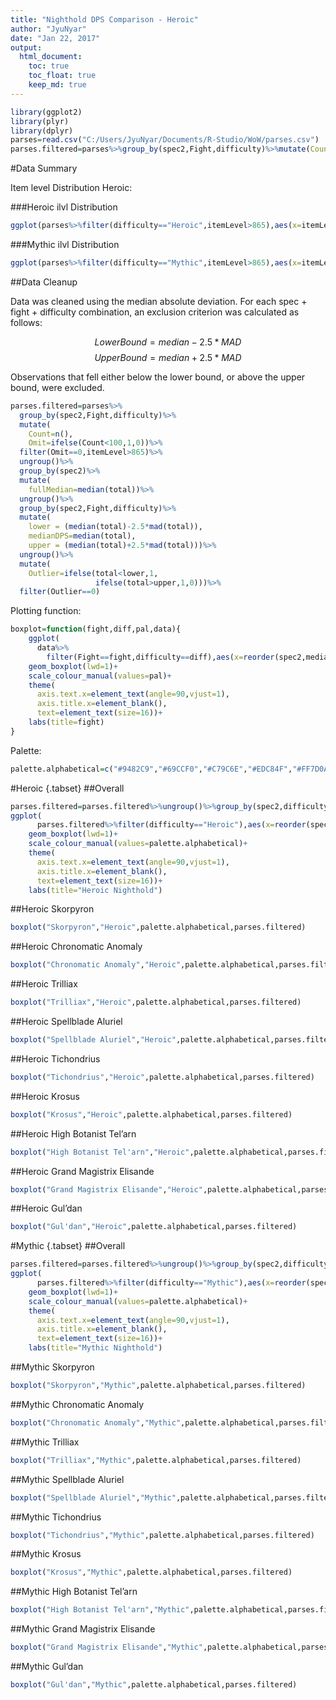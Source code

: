 ---
title: "Nighthold DPS Comparison - Heroic"
author: "JyuNyar"
date: "Jan 22, 2017"
output: 
  html_document:
    toc: true
    toc_float: true
    keep_md: true
---

```{r setup,echo=FALSE, results='hide', message=FALSE, warning=FALSE}
library(ggplot2)
library(plyr)
library(dplyr)
parses=read.csv("C:/Users/JyuNyar/Documents/R-Studio/WoW/parses.csv")
parses.filtered=parses%>%group_by(spec2,Fight,difficulty)%>%mutate(Count=n(),Omit=ifelse(Count<100,1,0))%>%filter(Omit==0,itemLevel>865)%>%ungroup()%>%group_by(spec2)%>%mutate(fullMedian=median(total))%>%ungroup()%>%group_by(spec2,Fight,difficulty)%>%mutate(lower = (median(total)-2.5*mad(total)),medianDPS=median(total),upper = (median(total)+2.5*mad(total)))%>%ungroup()%>%mutate(Outlier=ifelse(total<lower,1,ifelse(total>upper,1,0)))%>%filter(Outlier==0)
```

#Data Summary

Item level Distribution Heroic: 

###Heroic ilvl Distribution
```{r heroic_hist,fig.width=6,fig.height=5,dpi=200}
ggplot(parses%>%filter(difficulty=="Heroic",itemLevel>865),aes(x=itemLevel))+geom_histogram(binwidth=1)+ggtitle("ilvl Distrution for all Heroic Parses")
```

###Mythic ilvl Distribution
```{r mythic_hist,fig.width=6,fig.height=5,dpi=200}
ggplot(parses%>%filter(difficulty=="Mythic",itemLevel>865),aes(x=itemLevel))+geom_histogram(binwidth=1)+ggtitle("ilvl Distrution for all Mythic Parses")
```


##Data Cleanup

Data was cleaned using the median absolute deviation. For each spec + fight + difficulty combination, an exclusion criterion was calculated as follows:

$$Lower Bound = median - 2.5*MAD$$
$$Upper Bound = median + 2.5*MAD$$

Observations that fell either below the lower bound, or above the upper bound, were excluded.

```{r data_setup, message=FALSE, warning=FALSE}
parses.filtered=parses%>%
  group_by(spec2,Fight,difficulty)%>%
  mutate(
    Count=n(),
    Omit=ifelse(Count<100,1,0))%>%
  filter(Omit==0,itemLevel>865)%>%
  ungroup()%>%
  group_by(spec2)%>%
  mutate(
    fullMedian=median(total))%>%
  ungroup()%>%
  group_by(spec2,Fight,difficulty)%>%
  mutate(
    lower = (median(total)-2.5*mad(total)),
    medianDPS=median(total),
    upper = (median(total)+2.5*mad(total)))%>%
  ungroup()%>%
  mutate(
    Outlier=ifelse(total<lower,1,
                   ifelse(total>upper,1,0)))%>%
  filter(Outlier==0)
```

Plotting function:

```{r boxplot_function}
boxplot=function(fight,diff,pal,data){
    ggplot(
      data%>%
        filter(Fight==fight,difficulty==diff),aes(x=reorder(spec2,medianDPS),y=total,color=spec2))+
    geom_boxplot(lwd=1)+
    scale_colour_manual(values=pal)+
    theme(
      axis.text.x=element_text(angle=90,vjust=1),
      axis.title.x=element_blank(),
      text=element_text(size=16))+
    labs(title=fight)
}
```

Palette:
```{r palette}
palette.alphabetical=c("#9482C9","#69CCF0","#C79C6E","#EDC84F","#FF7D0A","#ABD473","#7661B2","#BDAEE8","#0070DE","#63AAF0","#FFAA60","#2AC1F8","#48AACD","#C41F3B","#9B7954","#A330C9","#8BD428","#FFC300","#F58CBA","#000000","#E3C153","#BDD69A","#97001A","#00FF96")
```

#Heroic {.tabset}
##Overall
```{r heroic_all,fig.width=14,fig.height=5,dpi=200,message=FALSE, warning=FALSE}
parses.filtered=parses.filtered%>%ungroup()%>%group_by(spec2,difficulty)%>%mutate(medianDPSOverall=median(total))
ggplot(
      parses.filtered%>%filter(difficulty=="Heroic"),aes(x=reorder(spec2,medianDPSOverall),y=total,color=spec2))+
    geom_boxplot(lwd=1)+
    scale_colour_manual(values=palette.alphabetical)+
    theme(
      axis.text.x=element_text(angle=90,vjust=1),
      axis.title.x=element_blank(),
      text=element_text(size=16))+
    labs(title="Heroic Nighthold")
```

##Heroic Skorpyron
```{r heroic_skorpyron,fig.width=14,fig.height=5,dpi=200,message=FALSE, warning=FALSE}
boxplot("Skorpyron","Heroic",palette.alphabetical,parses.filtered)
```

##Heroic Chronomatic Anomaly
```{r heroic_anomaly,fig.width=14,fig.height=5,dpi=200,message=FALSE, warning=FALSE}
boxplot("Chronomatic Anomaly","Heroic",palette.alphabetical,parses.filtered)

```

##Heroic Trilliax
```{r heroic_trilliax,fig.width=14,fig.height=5,dpi=200,message=FALSE, warning=FALSE}
boxplot("Trilliax","Heroic",palette.alphabetical,parses.filtered)
```

##Heroic Spellblade Aluriel
```{r heroic_aluriel,fig.width=14,fig.height=5,dpi=200,message=FALSE, warning=FALSE}
boxplot("Spellblade Aluriel","Heroic",palette.alphabetical,parses.filtered)
```

##Heroic Tichondrius
```{r heroic_tichondrius,fig.width=14,fig.height=5,dpi=200,message=FALSE, warning=FALSE}
boxplot("Tichondrius","Heroic",palette.alphabetical,parses.filtered)
```

##Heroic Krosus
```{r heroic_krosus,fig.width=14,fig.height=5,dpi=200,message=FALSE, warning=FALSE}
boxplot("Krosus","Heroic",palette.alphabetical,parses.filtered)
```

##Heroic High Botanist Tel'arn
```{r heroic_botanist,fig.width=14,fig.height=5,dpi=200,message=FALSE, warning=FALSE}
boxplot("High Botanist Tel'arn","Heroic",palette.alphabetical,parses.filtered)
```

##Heroic Grand Magistrix Elisande
```{r heroic_elisande,fig.width=14,fig.height=5,dpi=200,message=FALSE, warning=FALSE}
boxplot("Grand Magistrix Elisande","Heroic",palette.alphabetical,parses.filtered)
```

##Heroic Gul'dan
```{r heroic_guldan,fig.width=14,fig.height=5,dpi=200,message=FALSE, warning=FALSE}
boxplot("Gul'dan","Heroic",palette.alphabetical,parses.filtered)
```

#Mythic {.tabset}
##Overall
```{r Mythic_all,fig.width=14,fig.height=5,dpi=200,message=FALSE, warning=FALSE}
parses.filtered=parses.filtered%>%ungroup()%>%group_by(spec2,difficulty)%>%mutate(medianDPSOverall=median(total))
ggplot(
      parses.filtered%>%filter(difficulty=="Mythic"),aes(x=reorder(spec2,medianDPSOverall),y=total,color=spec2))+
    geom_boxplot(lwd=1)+
    scale_colour_manual(values=palette.alphabetical)+
    theme(
      axis.text.x=element_text(angle=90,vjust=1),
      axis.title.x=element_blank(),
      text=element_text(size=16))+
    labs(title="Mythic Nighthold")
```

##Mythic Skorpyron
```{r Mythic_skorpyron,fig.width=14,fig.height=5,dpi=200,message=FALSE, warning=FALSE}
boxplot("Skorpyron","Mythic",palette.alphabetical,parses.filtered)
```

##Mythic Chronomatic Anomaly
```{r Mythic_anomaly,fig.width=14,fig.height=5,dpi=200,message=FALSE, warning=FALSE}
boxplot("Chronomatic Anomaly","Mythic",palette.alphabetical,parses.filtered)

```

##Mythic Trilliax
```{r Mythic_trilliax,fig.width=14,fig.height=5,dpi=200,message=FALSE, warning=FALSE}
boxplot("Trilliax","Mythic",palette.alphabetical,parses.filtered)
```

##Mythic Spellblade Aluriel
```{r Mythic_aluriel,fig.width=14,fig.height=5,dpi=200,message=FALSE, warning=FALSE}
boxplot("Spellblade Aluriel","Mythic",palette.alphabetical,parses.filtered)
```

##Mythic Tichondrius
```{r Mythic_tichondrius,fig.width=14,fig.height=5,dpi=200,message=FALSE, warning=FALSE}
boxplot("Tichondrius","Mythic",palette.alphabetical,parses.filtered)
```

##Mythic Krosus
```{r Mythic_krosus,fig.width=14,fig.height=5,dpi=200,message=FALSE, warning=FALSE}
boxplot("Krosus","Mythic",palette.alphabetical,parses.filtered)
```

##Mythic High Botanist Tel'arn
```{r Mythic_botanist,fig.width=14,fig.height=5,dpi=200,message=FALSE, warning=FALSE}
boxplot("High Botanist Tel'arn","Mythic",palette.alphabetical,parses.filtered)
```

##Mythic Grand Magistrix Elisande
```{r Mythic_elisande,fig.width=14,fig.height=5,dpi=200,message=FALSE, warning=FALSE}
boxplot("Grand Magistrix Elisande","Mythic",palette.alphabetical,parses.filtered)
```

##Mythic Gul'dan
```{r Mythic_guldan,fig.width=14,fig.height=5,dpi=200,message=FALSE, warning=FALSE}
boxplot("Gul'dan","Mythic",palette.alphabetical,parses.filtered)
```
